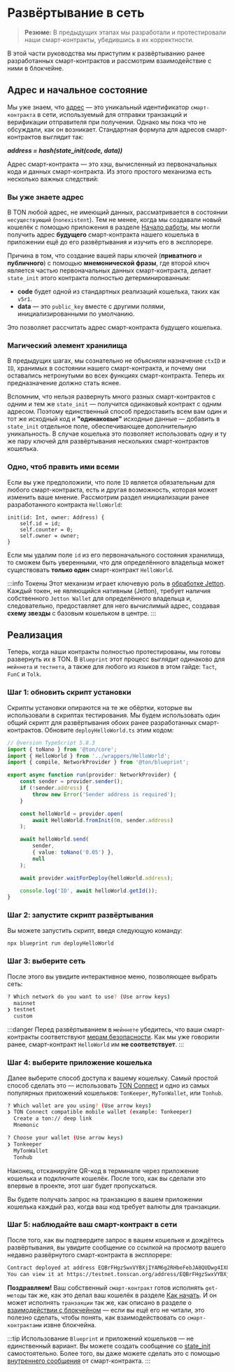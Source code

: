
# Развёртывание в сеть

> **Резюме:** В предыдущих этапах мы разработали и протестировали наши смарт-контракты, убедившись в их корректности.

В этой части руководства мы приступим к развёртыванию ранее разработанных смарт-контрактов и рассмотрим взаимодействие с ними в блокчейне.

## Адрес и начальное состояние

Мы уже знаем, что [адрес](/ru/v3/documentation/smart-contracts/addresses/) — это уникальный идентификатор `смарт-контракта` в сети, используемый для отправки транзакций и верификации отправителя при получении. Однако мы пока что не обсуждали, как он возникает. Стандартная формула для адресов смарт-контрактов выглядит так:

**_address = hash(state_init(code, data))_**

Адрес смарт-контракта — это хэш, вычисленный из первоначальных кода и данных смарт-контракта. Из этого простого механизма есть несколько важных следствий:

### Вы уже знаете адрес

В TON любой адрес, не имеющий данных, рассматривается в состоянии `несуществующий` (`nonexistent`). Тем не менее, когда мы создавали новый кошелёк с помощью приложения в разделе [Начало работы](/v3/guidelines/quick-start/getting-started), мы могли получить адрес **будущего** смарт-контракта нашего кошелька в приложении ещё до его развёртывания и изучить его в эксплорере.

Причина в том, что создание вашей пары ключей (**приватного** и **публичного**) с помощью **мнемонической фразы**, где второй ключ является частью первоначальных данных смарт-контракта, делает `state_init` этого контракта полностью детерминированным:

- **code** будет одной из стандартных реализаций кошелька, таких как `v5r1`.
- **data** — это `public_key` вместе с другими полями, инициализированными по умолчанию.

Это позволяет рассчитать адрес смарт-контракта будущего кошелька.

### Магический элемент хранилища

В предыдущих шагах, мы сознательно не объясняли назначение `ctxID` и `ID`, хранимых в состоянии нашего смарт-контракта, и почему они оставались нетронутыми во всех функциях смарт-контракта. Теперь их предназначение должно стать яснее.

Вспомним, что нельзя развернуть много разных смарт-контрактов с одним и тем же `state_init` — получится одинаковый контракт с одним адресом. Поэтому единственный способ предоставить всем вам один и тот же исходный код и **"одинаковые"** исходные данные — добавить в `state_init` отдельное поле, обеспечивающее дополнительную уникальность. В случае кошелька это позволяет использовать одну и ту же пару ключей для развёртывания нескольких смарт-контрактов кошелька.

### Одно, чтоб править ими всеми

Если вы уже предположили, что поле `ID` является обязательным для любого смарт-контракта, есть и другая возможность, которая может изменить ваше мнение. Рассмотрим раздел инициализации ранее разработанного контракта `HelloWorld`:

```tact
init(id: Int, owner: Address) {
    self.id = id;
    self.counter = 0;
    self.owner = owner;
}
```

Если мы удалим поле `id` из его первоначального состояния хранилища, то сможем быть уверенными, что для определённого владельца может существовать **только один** смарт-контракт `HelloWorld`.

:::info Токены
Этот механизм играет ключевую роль в [обработке Jetton](/ru/v3/guidelines/dapps/asset-processing/jettons/). Каждый токен, не являющийся нативным (Jetton), требует наличия собственного `Jetton Wallet` для определённого владельца и, следовательно, предоставляет для него вычислимый адрес, создавая **схему звезды** с базовым кошельком в центре.
:::

## Реализация

Теперь, когда наши контракты полностью протестированы, мы готовы развернуть их в TON. В `Blueprint` этот процесс выглядит одинаково для `мейннета` и `тестнета`, а также для любого из языков в этом гайде: `Tact`, `FunC` и `Tolk`.

### Шаг 1: обновить скрипт установки

Скрипты установки опираются на те же обёртки, которые вы использовали в скриптах тестирования. Мы будем использовать один общий скрипт для развёртывания обоих ранее разработанных смарт-контрактов. Обновите `deployHelloWorld.ts` этим кодом:

```typescript title="/scripts/deployHelloWorld.ts"
// @version TypeScript 5.8.3
import { toNano } from '@ton/core';
import { HelloWorld } from '../wrappers/HelloWorld';
import { compile, NetworkProvider } from '@ton/blueprint';

export async function run(provider: NetworkProvider) {
    const sender = provider.sender();
    if (!sender.address) {
        throw new Error('Sender address is required');
    }

    const helloWorld = provider.open(
        await HelloWorld.fromInit(0n, sender.address)
    );

    await helloWorld.send(
        sender,
        { value: toNano('0.05') },
        null
    );

    await provider.waitForDeploy(helloWorld.address);

    console.log('ID', await helloWorld.getId());
}
```

### Шаг 2: запустите скрипт развёртывания

Вы можете запустить скрипт, введя следующую команду:

```bash
npx blueprint run deployHelloWorld
```

### Шаг 3: выберите сеть

После этого вы увидите интерактивное меню, позволяющее выбрать сеть:

```bash
? Which network do you want to use? (Use arrow keys)
  mainnet
❯ testnet
  custom
```

:::danger
Перед развёртыванием в `мейннете` убедитесь, что ваши смарт-контракты соответствуют [мерам безопасности](/ru/v3/guidelines/smart-contracts/security/overview/). Как мы уже говорили ранее, смарт-контракт `HelloWorld` им **не соответствует**.
:::

### Шаг 4: выберите приложение кошелька

Далее выберите способ доступа к вашему кошельку. Самый простой способ сделать это — использовать [TON Connect](/v3/guidelines/ton-connect/overview/) и одно из самых популярных приложений кошельков: `TonKeeper`, `MyTonWallet`, или `Tonhub`.

```bash
? Which wallet are you using? (Use arrow keys)
❯ TON Connect compatible mobile wallet (example: Tonkeeper)
  Create a ton:// deep link
  Mnemonic

? Choose your wallet (Use arrow keys)
❯ Tonkeeper
  MyTonWallet
  Tonhub
```

Наконец, отсканируйте QR-код в терминале через приложение кошелька и подключите кошелёк. После того, как вы сделали это впервые в проекте, этот шаг будет пропускаться.

Вы будете получать запрос на транзакцию в вашем приложении кошелька каждый раз, когда ваш код требует валюты для транзакции.

### Шаг 5: наблюдайте ваш смарт-контракт в сети

После того, как вы подтвердите запрос в вашем кошельке и дождётесь развёртывания, вы увидите сообщение со ссылкой на просмотр вашего недавно развёрнутого смарт-контракта в эксплорере:

```bash
Contract deployed at address EQBrFHgzSwxVYBXjIYAM6g2RHbeFebJA8QUDwg4IX8CPDPug
You can view it at https://testnet.tonscan.org/address/EQBrFHgzSwxVYBXjIYAM6g2RHbeFebJA8QUDwg4IX8CPDPug
```

**Поздравляем!** Ваш собственный `смарт-контракт` готов исполнять `get-методы` так же, как это делал ваш кошелёк в разделе [Как начать](/v3/guidelines/quick-start/getting-started#navigation-tabs/). И он может исполнять `транзакции` так же, как описано в разделе о [взаимодействии с блокчейном](/ru/v3/guidelines/quick-start/blockchain-interaction/reading-from-network) — если вы ещё его не читали, это полезно сделать, чтобы понять, как взаимодействовать со `смарт-контрактами` извне блокчейна.

:::tip
Использование `Blueprint` и приложений кошельков — не единственный вариант. Вы можете создать сообщение со [state_init](/ru/v3/documentation/smart-contracts/message-management/sending-messages#message-layout) самостоятельно. Более того, вы даже можете сделать это с помощью [внутреннего сообщения](/v3/documentation/smart-contracts/message-management/sending-messages#message-layout) от смарт-контракта.
:::

<Feedback />
